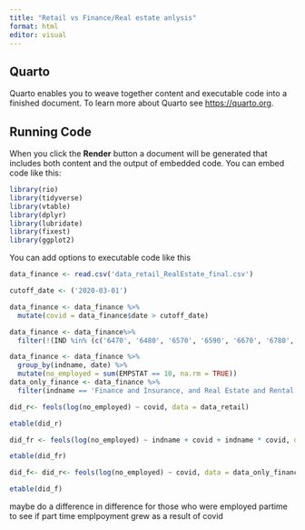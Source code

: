 ```yaml
---
title: "Retail vs Finance/Real estate anlysis"
format: html
editor: visual
---
```


## Quarto

Quarto enables you to weave together content and executable code into a finished document. To learn more about Quarto see <https://quarto.org>.

## Running Code

When you click the **Render** button a document will be generated that includes both content and the output of embedded code. You can embed code like this:

```r
library(rio)
library(tidyverse)
library(vtable)
library(dplyr)
library(lubridate)
library(fixest)
library(ggplot2)
```

You can add options to executable code like this

```r
data_finance <- read.csv('data_retail_RealEstate_final.csv')

```

```r
cutoff_date <- ('2020-03-01')

data_finance <- data_finance %>%
  mutate(covid = data_finance$date > cutoff_date)

data_finance <- data_finance%>%
  filter(!(IND %in% (c('6470', '6480', '6570', '6590', '6670', '6780', '7080', '7181', '7190'))))
```

```r
data_finance <- data_finance %>%
  group_by(indname, date) %>%
  mutate(no_employed = sum(EMPSTAT == 10, na.rm = TRUE))
data_only_finance <- data_finance %>%
  filter(indname == 'Finance and Insurance, and Real Estate and Rental and Leasing')

```

```r
did_r<- feols(log(no_employed) ~ covid, data = data_retail)

etable(did_r)
```

```r
did_fr <- feols(log(no_employed) ~ indname + covid + indname * covid, data = data_finance)

etable(did_fr)
```

```r
did_f<- did_r<- feols(log(no_employed) ~ covid, data = data_only_finance)

etable(did_f)

```

maybe do a difference in difference for those who were employed partime to see if part time emplpoyment grew as a result of covid
